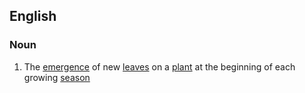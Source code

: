 ==English==

===Noun===
{{en-noun}}

# {{label|en|botany}} The [[emergence]] of new [[leaf|leaves]] on a [[plant]] at the beginning of each growing [[season]]